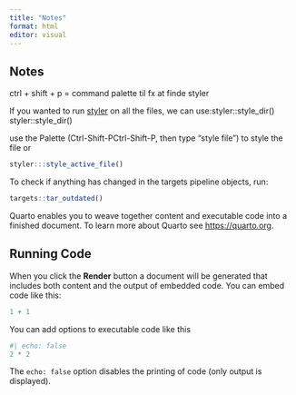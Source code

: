 ```yaml
---
title: "Notes"
format: html
editor: visual
---
```


## Notes

ctrl + shift + p = command palette til fx at finde styler

If you wanted to run [styler](https://github.com/r-lib/styler) on all
the files, we can use:styler::style_dir() styler::style_dir()

use the Palette (Ctrl-Shift-PCtrl-Shift-P, then type “style file”) to
style the file or

```r
styler:::style_active_file()
```

To check if anything has changed in the targets pipeline objects, run:

```r
targets::tar_outdated()
```

Quarto enables you to weave together content and executable code into a
finished document. To learn more about Quarto see <https://quarto.org>.

## Running Code

When you click the **Render** button a document will be generated that
includes both content and the output of embedded code. You can embed
code like this:

```r
1 + 1
```

You can add options to executable code like this

```r
#| echo: false
2 * 2
```

The `echo: false` option disables the printing of code (only output is
displayed).
